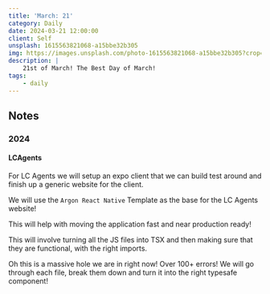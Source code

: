 ```yaml
---
title: 'March: 21'
category: Daily
date: 2024-03-21 12:00:00
client: Self
unsplash: 1615563821068-a15bbe32b305
img: https://images.unsplash.com/photo-1615563821068-a15bbe32b305?crop=entropy&cs=srgb&fm=jpg&ixid=MnwzNjM5Nzd8MHwxfHJhbmRvbXx8fHx8fHx8fDE2ODE3NDg2ODY&ixlib=rb-4.0.3&q=85
description: |
    21st of March! The Best Day of March!
tags:
    - daily
---
```




<MDXJS>

## Notes

</MDXJS>

<MDXJS>

### 2024

<MDXJS>

#### LCAgents

For LC Agents we will setup an expo client that we can build test around and finish up a generic website for the client.

We will use the `Argon React Native` Template as the base for the LC Agents website!

This will help with moving the application fast and near production ready!

This will involve turning all the JS files into TSX and then making sure that they are functional, with the right imports.

Oh this is a massive hole we are in right now! Over 100+ errors!
We will go through each file, break them down and turn it into the right typesafe component!

</MDXJS>


</MDXJS>
